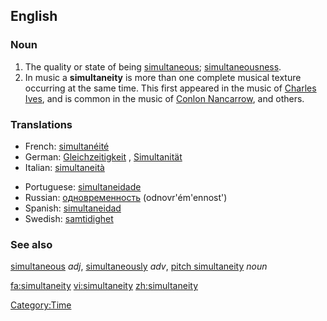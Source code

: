 ==English==

===Noun===
{{en-noun|-}}

# The quality or state of being [[simultaneous]]; [[simultaneousness]].
# In music a '''simultaneity''' is more than one complete musical texture occurring at the same time. This first appeared in the music of [[w:Charles Ives|Charles Ives]], and is common in the music of [[w:Conlon Nancarrow|Conlon Nancarrow]], and others.

===Translations===
{{top}}
*French: [[simultanéité]] {{f}}
*German: [[Gleichzeitigkeit]] {{f}}, [[Simultanität]]{{f}}
*Italian: [[simultaneità]]
{{mid}}
*Portuguese: [[simultaneidade]]
*Russian: [[одновременность]] (odnovr'ém'ennost') {{f}}
*Spanish: [[simultaneidad]]
*Swedish: [[samtidighet]] {{c}}
{{bottom}}

===See also===
[[simultaneous]] ''adj'', [[simultaneously]] ''adv'', [[pitch simultaneity]] ''noun''

[[Category:Time]]

[[fa:simultaneity]]
[[vi:simultaneity]]
[[zh:simultaneity]]